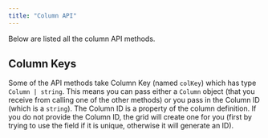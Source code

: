 ```yaml
---
title: "Column API"
---
```


Below are listed all the column API methods.

## Column Keys

Some of the API methods take Column Key (named `colKey`) which has type `Column | string`. This means you can pass either a `Column` object (that you receive from calling one of the other methods) or you pass in the Column ID (which is a `string`). The Column ID is a property of the column definition. If you do not provide the Column ID, the grid will create one for you (first by trying to use the field if it is unique, otherwise it will generate an ID).

<api-documentation source='api.json' config='{"isApi": true}'></api-documentation>